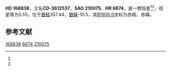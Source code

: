 {{Starbox begin
| name = HD 168838
}}
{{Starbox observe
| epoch = [[J2000.0|J2000.0]]
| constell = {{星座名待查}}<ref name=SIMBAD>{{cite web
 | url=http://simbad.u-strasbg.fr/simbad/sim-id?Ident=HR+6874
 | title=Pulsating variable Star
 | publisher=Centre de Données astronomiques de Strasbourg
 | work=SIMBAD
 | accessdate=2012-07-13
 | archive-date=2016-03-17
 | archive-url=https://web.archive.org/web/20160317113022/http://simbad.u-strasbg.fr/simbad/sim-id?Ident=HR+6874
 | dead-url=no
 }}</ref><ref name=DATA>{{cite web
 | url=http://vizier.u-strasbg.fr/viz-bin/VizieR-5?-out.add=.&-source=5050&-corr=PK=HR&-out.max=9999&HR=6874
 | title=VizieR Detailed Page
 | accessdate=2012-07-13
 | archive-date=2016-03-05
 | archive-url=https://web.archive.org/web/20160305000922/http://vizier.u-strasbg.fr/viz-bin/VizieR-5?-out.add=.&-source=5050&-corr=PK=HR&-out.max=9999&HR=6874
 | dead-url=no
 }}</ref>
| 星官 = 
| ra = {{RA|18|23|28.9}}<ref name=SIMBAD /><ref name=DATA />
| dec = {{DEC|-36|14|18}}<ref name=SIMBAD /><ref name=DATA />
| appmag_v = 5.55<ref name=SIMBAD /><ref name=DATA />
}}
{{Starbox character
| class = K0III<ref name=SIMBAD /><ref name=DATA />
| b-v = 1.02<ref name=SIMBAD /><ref name=DATA />
| u-b = <ref name=SIMBAD /><ref name=DATA />
| r-i = <ref name=SIMBAD /><ref name=DATA />
| variable = 
}}
{{Starbox astrometry
| radial_v = 
| prop_mo_ra = -6
| parallax = 
| p_error = 
}}
{{Starbox catalog
| names =CD-3612537，[[SAO星表|SAO]] 210075，[[HD星表|HD]] 168838，[[HR星表|HR]] 6874}}
{{Starbox reference |Simbad=HR+6874}}
{{Starbox end}}

'''HD 168838'''，又名'''CD-3612537'''，'''SAO 210075'''、'''HR 6874'''，是一颗恒星<ref name=SIMBAD /><ref name=DATA />，视星等为5.55，位于[[銀道座標系|銀經]]357.44，[[銀道座標系|銀緯]]-10.5，其[[B1900.0|B1900.0]]坐标为赤經{{RA|18|16|43.7}}，赤緯{{DEC|-36|-10.5|13}}。

== 参考文献 ==
{{reflist}}

{{star-stub}}

[[Category:HD和HDE天體|168838]]
[[Category:HR天體|6874]]
[[Category:SAO天體|210075]]